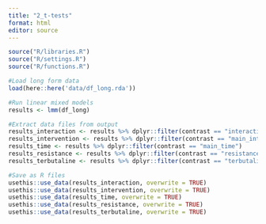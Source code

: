 ```yaml
---
title: "2_t-tests"
format: html
editor: source
---
```


```r
source("R/libraries.R")
source("R/settings.R")
source("R/functions.R")

#Load long form data
load(here::here('data/df_long.rda'))
```


```r
#Run linear mixed models
results <- lmm(df_long)

#Extract data files from output
results_interaction <- results %>% dplyr::filter(contrast == "interaction")
results_intervention <- results %>% dplyr::filter(contrast == "main_intervention")
results_time <- results %>% dplyr::filter(contrast == "main_time")
results_resistance <- results %>% dplyr::filter(contrast == "resistance")
results_terbutaline <- results %>% dplyr::filter(contrast == "terbutaline")

#Save as R files
usethis::use_data(results_interaction, overwrite = TRUE)
usethis::use_data(results_intervention, overwrite = TRUE)
usethis::use_data(results_time, overwrite = TRUE)
usethis::use_data(results_resistance, overwrite = TRUE)
usethis::use_data(results_terbutaline, overwrite = TRUE)

```



